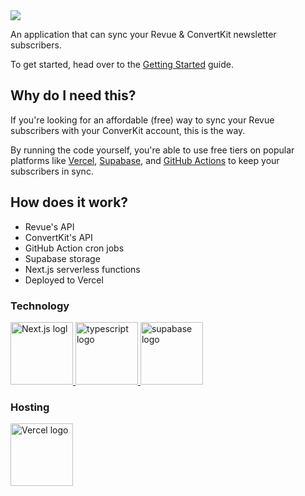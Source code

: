 <img src="/revue-convertkit-sync.svg" />

An application that can sync your Revue & ConvertKit newsletter subscribers.

To get started, head over to the [Getting Started](/getting-started) guide.

## Why do I need this?

If you're looking for an affordable (free) way to sync your Revue subscribers with your ConverKit account, this is the way.

By running the code yourself, you're able to use free tiers on popular platforms like [Vercel](https://vercel.com), [Supabase](https://supabase.io), and [GitHub Actions](https://github.com/features/actions) to keep your subscribers in sync.

## How does it work?

- Revue's API
- ConvertKit's API
- GitHub Action cron jobs
- Supabase storage
- Next.js serverless functions
- Deployed to Vercel

### Technology

<div style={{ display: "flex", marginTop: "14px" }}>
  <a href="https://nextjs.org">
    <img alt="Next.js logl" width="100px" src="/next-js.svg" />
  </a>
  <a href="https://www.typescriptlang.org/">
    <img
      style={{ marginLeft: "16px" }}
      width="100px"
      alt="typescript logo"
      src="/Typescript_logo_2020.svg"
    />
  </a>
  <a href="https://supabase.io">
    <img
      alt="supabase logo"
      style={{ marginLeft: "16px" }}
      width="100px"
      src="/supabase_logo.svg"
    />
  </a>
</div>

### Hosting

<div style={{ display: "flex", marginTop: "14px" }}>
  <a href="https://vercel.com">
    <img alt="Vercel logo" width="100px" src="/vercel-img-transparent.png" />
  </a>
</div>
